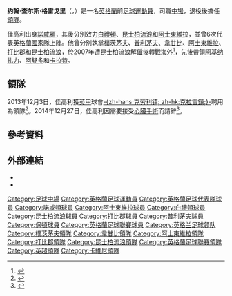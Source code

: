 {{noteTA|G1=足球|G2=FAcup|G3=EPL
|T=zh-hans:约翰·格雷戈里; zh-hk:莊·佳高利;
|1=zh-hans:约翰; zh-hk:莊;
|2=zh-hans:格雷戈里; zh-hk:佳高利;
|3=zh-hans:查尔斯; zh-hk:查理斯;
}}
{{Infobox football biography
| name           = 约翰·格雷戈里<br>''John Gregory''
| image          = Gregory, John.jpg
| image_size  = 250px
| caption        = 攝於2007年的佳高利
| fullname       = John Charles Gregory
| birth_date     = {{birth date and age|1954|05|11|df=y}} 
| birth_place    = [[英格蘭|英格蘭]][[斯肯索普|斯肯索普]]
| height         =
| position       = [[中場|中場]]
| currentclub    = 
| years1         = 1972–1977 | clubs1 = [[北安普顿足球俱乐部|諾咸頓]]             | caps1 = 187 | goals1 = 8
| years2         = 1977–1979 | clubs2 = [[阿士東維拉足球會|阿士東維拉]]                       | caps2 = 65  | goals2 = 10
| years3         = 1979–1981 | clubs3 = [[布莱顿足球俱乐部|白禮頓]] | caps3 = 72  | goals3 = 7
| years4         = 1981–1985 | clubs4 = [[女王公园巡游者足球俱乐部|昆士柏流浪]]       | caps4 = 161 | goals4 = 36
| years5         = 1985–1988 | clubs5 = [[德比郡足球俱乐部|打比郡]]                     | caps5 = 103 | goals5 = 22
| years6         = 1990       | clubs6 = [[普利茅斯足球俱乐部|普利茅夫]]               | caps6 = 3   | goals6 = 0
| years7         = 1990       | clubs7 = [[博尔顿足球俱乐部|保頓]]             | caps7 = 7   | goals7 = 0
| totalcaps      = 598
| totalgoals     = 83
| nationalyears1 = 1983–1984
| nationalteam1  = [[英格蘭足球代表隊|英格蘭]]
| nationalcaps1  = 6
| nationalgoals1 = 0
| manageryears1  = 1989–1990 | managerclubs1 = [[朴茨茅斯足球俱乐部|樸茨茅夫]]
| manageryears2  = 1990       | managerclubs2 = [[普利茅斯足球俱乐部|普利茅夫]] (看守)
| manageryears3  = 1996–1998 | managerclubs3 = [[韦康比流浪者足球俱乐部|韋甘比]]
| manageryears4  = 1998–2002 | managerclubs4 = [[阿士東維拉足球會|阿士東維拉]] 
| manageryears5  = 2002–2003 | managerclubs5 = [[德比郡足球俱乐部|打比郡]]
| manageryears6  = 2006–2007 | managerclubs6 = [[女王公园巡游者足球俱乐部|昆士柏流浪]]
| manageryears7  = 2009–2010 | managerclubs7 = [[馬卡比阿希拿撒勒足球會|阿基纳扎力]]
| manageryears8  = 2010–2011 | managerclubs8 = [[阿什杜德足球俱乐部|阿舒多]]
| manageryears9  = 2011           | managerclubs9 = [[卡拉特足球會|卡拉特]]
| manageryears10  = 2013–2014| managerclubs10 = [[克劳利镇足球俱乐部|卡維尼]]
| manageryears11 = 2017–     | managerclubs11 = [[Chennaiyin_FC|Chennaiyin]]
}}
'''约翰·查尔斯·格雷戈里'''（{{lang-en|'''John Charles Gregory'''}}，{{bd|1954年|5月11日|catidx=Gregory, John}}）是一名[[英格蘭|英格蘭]]前[[足球|足球]][[運動員|運動員]]，司職[[中場|中場]]，退役後擔任[[領隊_(足球)|領隊]]。

佳高利出身[[北安普顿足球俱乐部|諾咸頓]]，其後分別效力[[布莱顿足球俱乐部|白禮頓]]、[[女王公园巡游者足球俱乐部|昆士柏流浪]]和[[阿士東維拉足球會|阿士東維拉]]，並曾6次代表[[英格蘭足球代表隊|英格蘭國家隊]]上陣。他曾分別執掌[[朴茨茅斯足球俱乐部|樸茨茅夫]]、[[普利茅斯足球俱乐部|普利茅夫]]、[[韦康比流浪者足球俱乐部|韋甘比]]、[[阿士東維拉足球會|阿士東維拉]]、[[德比郡足球俱乐部|打比郡]]和[[女王公园巡游者足球俱乐部|昆士柏流浪]]，於2007年遭昆士柏流浪解僱後轉戰海外<ref>{{cite news |language=en |url=http://news.bbc.co.uk/sport2/hi/football/teams/q/qpr/7021776.stm |title=Gregory sacked as manager of QPR |publisher=''[[BBC_Sport|BBC Sport]]'' |date=2007-10-01 |accessdate=2013-12-04 |archive-date=2020-11-20 |archive-url=https://web.archive.org/web/20201120140827/http://news.bbc.co.uk/sport2/hi/football/teams/q/qpr/7021776.stm |dead-url=no }}</ref>，先後帶領[[馬卡比阿希拿撒勒足球會|阿基纳扎力]]、[[阿什杜德足球俱乐部|阿舒多]]和[[卡拉特足球會|卡拉特]]。
<!--
==Playing career==
Gregory made his professional football debut in 1972, at the age of 18, when playing for Northampton Town. He scored eight goals in 187 games over the next five years, before being transferred to First Division Aston Villa in 1977.

Gregory was a considerable success at Aston Villa. Despite playing two divisions higher than he had ever done before, he adapted well to First Division football and scored 10 goals in 65 games over the next two seasons. During his time at Villa, Gregory became the only player to play in every outfield position, wearing every number from 2 to 11 over his two seasons with the club, which remains a record.

In 1979, Gregory signed for Brighton & Hove Albion, who had just won promotion to the First Division for the first time in their history. He scored seven goals in 72 games over the next two seasons before dropping down into the Second Division to sign for Queen's Park Rangers. 

He was part of the QPR side that reached the [[1982_FA_Cup_Final|FA Cup final in 1982]] (losing to [[Tottenham_Hotspur|Tottenham Hotspur]] in a replay) and won promotion to the First Division a year later as Second Division champions. He also helped QPR finish fifth and qualify for the [[UEFA_Cup|UEFA Cup]] in 1984, but [[1984-85_in_English_football|1984–85]] was a tough season for Gregory and his colleagues after manager [[Terry_Venables|Terry Venables]] departed to [[FC_Barcelona|FC Barcelona]] and successor [[Frank_Sibley|Frank Sibley]] was unable to keep up QPR's good form. At the end of a difficult season in which QPR only narrowly stayed in the First Division, Gregory dropped down two divisions to sign for fallen giants Derby County.

Derby County, champions of England in 1972 and 1975, had fallen into the Third Division in 1984 and had failed to win promotion in [[1984-85_in_English_football|1984–85]]. Gregory was the centerpiece of their midfield as they achieved promotion to the Second Division at the end of the [[1985-86_in_English_football|1985–86 season]] and to the First Division (as Second Division champions) a year later. Gregory stayed for one season as Derby County survived their first top flight season for nearly a decade, before announcing his retirement as a player. He played a total of 93 league appearances for the Rams, scoring 22 goals.[http://www.sporting-heroes.net/football-heroes/displayhero_club.asp?HeroID=40412]

When taking over as manager of Plymouth Argyle early in 1990, Gregory re-registered himself as a player and appeared three times for them in the Second Division. On departing from the [[Home_Park|Home Park]] club, he moved 300 miles north to play for Third Division Bolton Wanderers, making seven appearances before finally retiring as a player at the age of 36.
-->

==領隊==
<!--
His first two spells in management (between January 1989 and June 1990), first with Portsmouth and then with Plymouth Argyle, lasted just a few months each. Shortly afterwards, he linked up as a non-contract player with his former England team-mate [[Phil_Neal|Phil Neal]], who was then manager at [[Bolton_Wanderers_F.C.|Bolton Wanderers]].

He later worked under [[Brian_Little_(footballer)|Brian Little]] on the coaching staff at [[Leicester_City_F.C.|Leicester City]] (1991–1994) and Aston Villa (1994–96) before moving back into management with [[Wycombe_Wanderers_F.C.|Wycombe Wanderers]] in September 1996. Wycombe were bottom of Division Two when Gregory took over, but he oversaw a massive improvement in league form which saw the club climb up to a secure mid-table finish. However, the side he put together failed to progress any further, and they also suffered an embarrassing FA Cup exit to [[Basingstoke_Town_F.C.|Basingstoke Town]]. Wycombe were performing well in February 1998 when Gregory quit to take the manager's job back at Aston Villa. He helped improve Villa's league form during the final 3 months of the 1997–98 season and they qualified for the [[UEFA_Cup|UEFA Cup]].

Halfway through the [[1998-99_Aston_Villa_season|1998–99 season]]. Villa were Premiership leaders but a slump in form saw the club eventually finish sixth in the final table and miss out on a first Premiership title. Villa reached the [[FA_Cup|FA Cup]] final in 2000 but lost to [[Chelsea_F.C.|Chelsea]]. Gregory finally quit in January 2002,<ref>{{cite news |first= |last= |authorlink= |coauthors= |title=Gregory resigns as Villa boss |url=http://news.bbc.co.uk/sport1/hi/football/teams/a/aston_villa/1780820.stm |work= |publisher=''[[BBC_Sport|BBC Sport]]'' |date=24 January 2002 |accessdate=2 October 2007 }}</ref> with Villa going on to finish eighth that season. Gregory's spell at Villa is also notable as he became the last manager to field an all English starting 11 in the Premiership,{{Citation needed|date=February 2007}} until [[Steve_McClaren|Steve McClaren]]'s [[Middlesbrough_FC|Middlesbrough]] did the same against [[Fulham_FC|Fulham]] on 7 May 2006.

Gregory's next spell in management was with Derby County (January 2002 – March 2003). When he took charge at Derby they were bottom of the Premiership, but after winning both of his first two games at the helm it looked as though he might be able to save them from relegation. Unfortunately, seven defeats from their final eight fixtures saw Derby slip out of the Premiership after six years. The club's financial problems meant that Gregory hadn't purchased any players during the 2002–03 season, and their subsequent form in Division One was disappointing.

He was sacked in March 2003 for alleged misconduct but later won £1 million in compensation for unfair dismissal. Due to the ongoing lawsuit, Gregory was unable to apply for another managerial position for some time, so he spent most of the next three years working as a television pundit.

On 20 September 2006 he was unveiled as manager of Queens Park Rangers. He replaced [[Gary_Waddock|Gary Waddock]], who had stepped down following a poor succession of results that had left the club bottom of the [[Football_League_Championship|Football League Championship]].<ref>{{cite news |first= |last= |authorlink= |coauthors= |title=Gregory appointed as new QPR boss |url=http://news.bbc.co.uk/sport1/hi/football/teams/q/qpr/5363888.stm |work= |publisher=''[[BBC_Sport|BBC Sport]]'' |date=20 September 2006 |accessdate=2 October 2007 }}</ref> This appointment caused a schism among QPR fans, some of whom saw Gregory's friendship with controversial chairman [[Gianni_Paladini|Gianni Paladini]] as a [[conflict_of_interest|conflict of interest]]. After a decent start with successive victories over [[Hull_City_A.F.C.|Hull City]] and [[Southampton_F.C.|Southampton]], Rangers form dipped before winning three on the bounce (including a victory at (then) league leaders [[Cardiff_City_F.C.|Cardiff City]]). Unfortunately, results did not continue to improve, and relegation looked a distinct possibility for Gregory's men. However, following a fine late season run, QPR beat Cardiff 1–0 at Loftus Road on 21 April 2007 to secure their Championship status for another year. Gregory was sacked as QPR manager on 1 October 2007, after another string of poor performances.<ref>{{cite news |first= |last= |authorlink= |coauthors= |title=Gregory sacked as manager of QPR |url=http://news.bbc.co.uk/sport1/hi/football/teams/q/qpr/7021776.stm |work= |publisher=''[[BBC_Sport|BBC Sport]]'' |date=1 October 2007 |accessdate=2 October 2007 }}</ref>

On 8 December 2009, Gregory was appointed the manager of Israeli club [[Maccabi_Ahi_Nazareth_F.C.|Maccabi Ahi Nazareth]].<ref>{{cite news |title=John Gregory back in football management – in Israel |url=http://www.mirrorfootball.co.uk/news/John-Gregory-back-in-football-in-Israel-article249843.html|publisher=Mirror Football|date=9 December 2009}}</ref> He led them to relegation.

On 18 May 2010 Gregory signed a 3-year contract with Israeli Premier League Club [[F.C._Ashdod|F.C. Ashdod]]. He resigned from Ashdod on 18 April 2011, with the club facing the possibility of relegation.<ref>{{Cite web |url=http://fourfourtwo.com/news/restofeurope/77927/default.aspx |title=Gregory quits as Ashdod coach |publisher=Four Four Two |date=18 April 2011}}</ref>

On 13 June 2011, Gregory was appointed the manager of Kazakh club [[FC_Kairat|FC Kairat]] from Almaty, Kazakhstan.<ref>{{Cite web |url=http://fourfourtwo.com/blogs/nevermindthebolsheviks/archive/2011/06/23/what-on-earth-is-john-gregory-doing-in-kazakhstan.aspx |title=What on Earth is John Gregory doing in Kazakhstan? |publisher=Four Four Two |date=23 June 2011 |accessdate=24 June 2011 |archive-url=https://web.archive.org/web/20120121015231/http://fourfourtwo.com/blogs/nevermindthebolsheviks/archive/2011/06/23/what-on-earth-is-john-gregory-doing-in-kazakhstan.aspx |archive-date=2012-01-21 |dead-url=yes }}</ref> Kairat survived relegation at the end of the [[2011_Kazakhstan_Premier_League|2011 season]] to the [[Kazakhstan_First_Division|second tier]] of Kazakhstan football.

Gregory had his contract as manager of [[FC_Kairat|FC Kairat]] terminated in December 2011, and in April 2012 was paid $120,000 in compensation.<ref>{{Cite web| url=http://en.tengrinews.kz/sport/9082/ |title=Kairat football club paid John Gregori $120 000 on termination of contract |publisher=tengrinews |date=12 April 2012 |accessdate=4 May 2012}}</ref><ref>http://uk.soccerway.com/coaches/john-charles-gregory/193041/</ref>
-->
2013年12月3日，佳高利獲[[英甲|英甲]]球會[[克劳利镇足球俱乐部|-{zh-hans:克劳利镇; zh-hk:克拉雷鎮;}-]]聘用為領隊<ref name="John Gregory">{{citenews |language=en |url=http://www.bbc.com/sport/0/football/25184994 |title=John Gregory: Crawley appoint ex-Aston Villa boss as manager |work=''[[BBC_Sport|BBC Sport]]'' |date=2013-12-03 |accessdate=2013-12-04 |archive-date=2015-09-28 |archive-url=https://web.archive.org/web/20150928040639/http://www.bbc.com/sport/0/football/25184994 |dead-url=no }}</ref>。2014年12月27日，佳高利因需要接受[[心臟|心臟]][[手術|手術]]而請辭<ref name="John Gregory2">{{citenews |language =en |url =http://www.bbc.com/sport/0/football/30612371 |title =Dean Saunders in at Crawley as John Gregory faces heart surgery |work =''[[BBC_Sport|BBC Sport]]'' |date =2014-12-27 |accessdate =2014-12-29 |archive-date =2014-12-29 |archive-url =https://web.archive.org/web/20141229225900/http://www.bbc.com/sport/0/football/30612371 |dead-url =no }}</ref>。

==參考資料==
{{Reflist}}

==外部連結==
{{Commons category|John Gregory (footballer)}}
*{{soccerbase|id=3082|name=莊·佳高利}}
*{{soccerbase (manager)|id=802|name=莊·佳高利}}

{{打比郡領隊}}

{{Authority control}}
{{DEFAULTSORT:Gregory, John}}
[[Category:足球中場|Category:足球中場]]
[[Category:英格蘭足球運動員|Category:英格蘭足球運動員]]
[[Category:英格蘭足球代表隊球員|Category:英格蘭足球代表隊球員]]
[[Category:諾咸頓球員|Category:諾咸頓球員]]
[[Category:阿士東維拉球員|Category:阿士東維拉球員]]
[[Category:白禮頓球員|Category:白禮頓球員]]
[[Category:昆士柏流浪球員|Category:昆士柏流浪球員]]
[[Category:打比郡球員|Category:打比郡球員]]
[[Category:普利茅夫球員|Category:普利茅夫球員]]
[[Category:保頓球員|Category:保頓球員]]
[[Category:英格蘭足球聯賽球員|Category:英格蘭足球聯賽球員]]
[[Category:英格兰足球领队|Category:英格兰足球领队]]
[[Category:樸茨茅夫領隊|Category:樸茨茅夫領隊]]
[[Category:韋甘比領隊|Category:韋甘比領隊]]
[[Category:阿士東維拉領隊|Category:阿士東維拉領隊]]
[[Category:打比郡領隊|Category:打比郡領隊]]
[[Category:昆士柏流浪領隊|Category:昆士柏流浪領隊]]
[[Category:英格蘭足球聯賽領隊|Category:英格蘭足球聯賽領隊]]
[[Category:英超領隊|Category:英超領隊]]
[[Category:卡維尼領隊|Category:卡維尼領隊]]